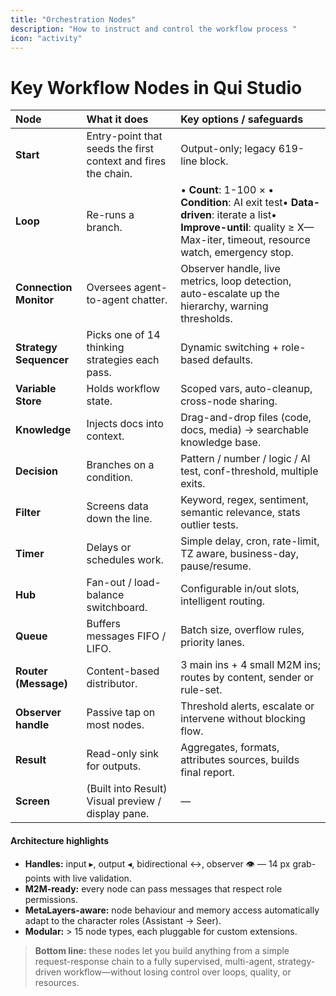 ```yaml
---
title: "Orchestration Nodes"
description: "How to instruct and control the workflow process "
icon: "activity"
---
```


# Key Workflow Nodes in Qui Studio

| Node                   | What it does                                                  | Key options / safeguards                                                                                                                                                |
| :--------------------- | :------------------------------------------------------------ | :---------------------------------------------------------------------------------------------------------------------------------------------------------------------- |
| **Start**              | Entry-point that seeds the first context and fires the chain. | Output-only; legacy 619-line block.                                                                                                                                     |
| **Loop**               | Re-runs a branch.                                             | • **Count**: 1-100 × • **Condition**: AI exit test• **Data-driven**: iterate a list• **Improve-until**: quality ≥ X— Max-iter, timeout, resource watch, emergency stop. |
| **Connection Monitor** | Oversees agent-to-agent chatter.                              | Observer handle, live metrics, loop detection, auto-escalate up the hierarchy, warning thresholds.                                                                      |
| **Strategy Sequencer** | Picks one of 14 thinking strategies each pass.                | Dynamic switching \+ role-based defaults.                                                                                                                               |
| **Variable Store**     | Holds workflow state.                                         | Scoped vars, auto-cleanup, cross-node sharing.                                                                                                                          |
| **Knowledge**          | Injects docs into context.                                    | Drag-and-drop files (code, docs, media) → searchable knowledge base.                                                                                                    |
| **Decision**           | Branches on a condition.                                      | Pattern / number / logic / AI test, conf-threshold, multiple exits.                                                                                                     |
| **Filter**             | Screens data down the line.                                   | Keyword, regex, sentiment, semantic relevance, stats outlier tests.                                                                                                     |
| **Timer**              | Delays or schedules work.                                     | Simple delay, cron, rate-limit, TZ aware, business-day, pause/resume.                                                                                                   |
| **Hub**                | Fan-out / load-balance switchboard.                           | Configurable in/out slots, intelligent routing.                                                                                                                         |
| **Queue**              | Buffers messages FIFO / LIFO.                                 | Batch size, overflow rules, priority lanes.                                                                                                                             |
| **Router (Message)**   | Content-based distributor.                                    | 3 main ins \+ 4 small M2M ins; routes by content, sender or rule-set.                                                                                                   |
| **Observer handle**    | Passive tap on most nodes.                                    | Threshold alerts, escalate or intervene without blocking flow.                                                                                                          |
| **Result**             | Read-only sink for outputs.                                   | Aggregates, formats, attributes sources, builds final report.                                                                                                           |
| **Screen**             | (Built into Result) Visual preview / display pane.            | —                                                                                                                                                                       |

#### Architecture highlights

- **Handles:** input ▸, output ◂, bidirectional ↔, observer 👁️ — 14 px grab-points with live validation.
- **M2M-ready:** every node can pass messages that respect role permissions.
- **MetaLayers-aware:** node behaviour and memory access automatically adapt to the character roles (Assistant → Seer).
- **Modular:** \> 15 node types, each pluggable for custom extensions.

> **Bottom line:** these nodes let you build anything from a simple request-response chain to a fully supervised, multi-agent, strategy-driven workflow—without losing control over loops, quality, or resources.
